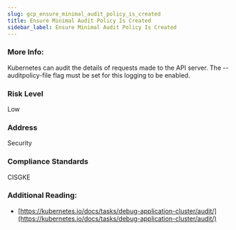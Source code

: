```yaml
---
slug: gcp_ensure_minimal_audit_policy_is_created
title: Ensure Minimal Audit Policy Is Created
sidebar_label: Ensure Minimal Audit Policy Is Created
---
```


### More Info:

Kubernetes can audit the details of requests made to the API server. The --auditpolicy-file flag must be set for this logging to be enabled.

### Risk Level

Low

### Address

Security

### Compliance Standards

CISGKE

### Additional Reading:

- [https://kubernetes.io/docs/tasks/debug-application-cluster/audit/](https://kubernetes.io/docs/tasks/debug-application-cluster/audit/) 

